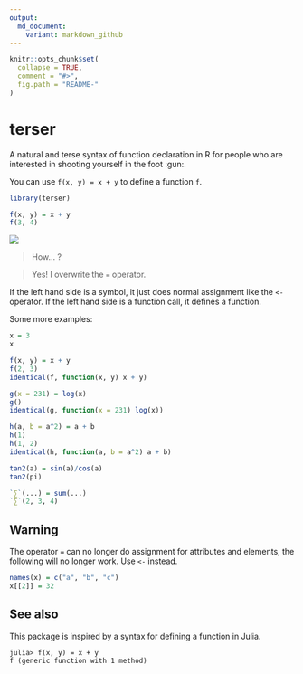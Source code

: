 ```yaml
---
output:
  md_document:
    variant: markdown_github
---
```


<!-- README.md is generated from README.Rmd. Please edit that file -->

```r
knitr::opts_chunk$set(
  collapse = TRUE,
  comment = "#>",
  fig.path = "README-"
)
```

# terser

A natural and terse syntax of function declaration in R for people who are interested in
shooting yourself in the foot :gun:.

You can use `f(x, y) = x + y` to define a function `f`.

```r
library(terser)
```

```r
f(x, y) = x + y
f(3, 4)
```


![](https://user-images.githubusercontent.com/9980776/38043325-64bae8ec-32e9-11e8-955c-b7fbae468212.gif)

> How... ?

> Yes! I overwrite the `=` operator.

If the left hand side is a symbol, it just does normal assignment like the `<-` operator.
If the left hand side is a function call, it defines a function.

Some more examples:

```r
x = 3
x

f(x, y) = x + y
f(2, 3)
identical(f, function(x, y) x + y)

g(x = 231) = log(x)
g()
identical(g, function(x = 231) log(x))

h(a, b = a^2) = a + b
h(1)
h(1, 2)
identical(h, function(a, b = a^2) a + b)

tan2(a) = sin(a)/cos(a)
tan2(pi)

`∑`(...) = sum(...)
`∑`(2, 3, 4)
```


## Warning

The operator `=` can no longer do assignment for attributes and elements, the following
will no longer work. Use `<-` instead.

```r
names(x) = c("a", "b", "c")
x[[2]] = 32
```

## See also

This package is inspired by a syntax for defining a function in Julia.

```
julia> f(x, y) = x + y
f (generic function with 1 method)
```


